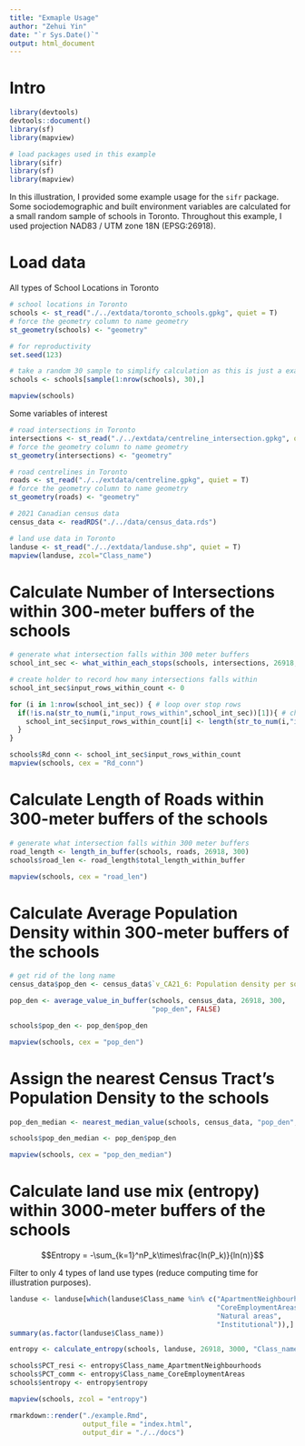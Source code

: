 ```yaml
---
title: "Exmaple Usage"
author: "Zehui Yin"
date: "`r Sys.Date()`"
output: html_document
---
```


# Intro

```r
library(devtools)
devtools::document()
library(sf)
library(mapview)
```

```r
# load packages used in this example
library(sifr)
library(sf)
library(mapview)
```

In this illustration, I provided some example usage for the `sifr` package. Some 
sociodemographic and built environment variables are calculated for a small 
random sample of schools in Toronto. Throughout this example, I used projection
NAD83 / UTM zone 18N (EPSG:26918).

# Load data

All types of School Locations in Toronto

```r
# school locations in Toronto
schools <- st_read("./../extdata/toronto_schools.gpkg", quiet = T)
# force the geometry column to name geometry
st_geometry(schools) <- "geometry"

# for reproductivity
set.seed(123)

# take a random 30 sample to simplify calculation as this is just a example
schools <- schools[sample(1:nrow(schools), 30),]

mapview(schools)
```

Some variables of interest

```r
# road intersections in Toronto
intersections <- st_read("./../extdata/centreline_intersection.gpkg", quiet = T)
# force the geometry column to name geometry
st_geometry(intersections) <- "geometry"

# road centrelines in Toronto
roads <- st_read("./../extdata/centreline.gpkg", quiet = T)
# force the geometry column to name geometry
st_geometry(roads) <- "geometry"

# 2021 Canadian census data
census_data <- readRDS("./../data/census_data.rds")

# land use data in Toronto
landuse <- st_read("./../extdata/landuse.shp", quiet = T)
mapview(landuse, zcol="Class_name")
```

# Calculate Number of Intersections within 300-meter buffers of the schools

```r
# generate what intersection falls within 300 meter buffers
school_int_sec <- what_within_each_stops(schools, intersections, 26918, 300)

# create holder to record how many intersections falls within
school_int_sec$input_rows_within_count <- 0

for (i in 1:nrow(school_int_sec)) { # loop over stop rows
  if(!is.na(str_to_num(i,"input_rows_within",school_int_sec))[1]){ # check whether there is intersection falls within
    school_int_sec$input_rows_within_count[i] <- length(str_to_num(i,"input_rows_within",school_int_sec)) # record the number of intersections
  }
}

schools$Rd_conn <- school_int_sec$input_rows_within_count
mapview(schools, cex = "Rd_conn")
```

# Calculate Length of Roads within 300-meter buffers of the schools

```r
# generate what intersection falls within 300 meter buffers
road_length <- length_in_buffer(schools, roads, 26918, 300)
schools$road_len <- road_length$total_length_within_buffer

mapview(schools, cex = "road_len")
```

# Calculate Average Population Density within 300-meter buffers of the schools

```r
# get rid of the long name
census_data$pop_den <- census_data$`v_CA21_6: Population density per square kilometre`

pop_den <- average_value_in_buffer(schools, census_data, 26918, 300, 
                                   "pop_den", FALSE)

schools$pop_den <- pop_den$pop_den

mapview(schools, cex = "pop_den")
```

# Assign the nearest Census Tract's Population Density to the schools

```r
pop_den_median <- nearest_median_value(schools, census_data, "pop_den", 26918)

schools$pop_den_median <- pop_den$pop_den

mapview(schools, cex = "pop_den_median")
```

# Calculate land use mix (entropy) within 3000-meter buffers of the schools

$$Entropy = -\sum_{k=1}^nP_k\times\frac{ln(P_k)}{ln(n)}$$

Filter to only 4 types of land use types (reduce computing time for illustration purposes).

```r
landuse <- landuse[which(landuse$Class_name %in% c("ApartmentNeighbourhoods",
                                                   "CoreEmploymentAreas",
                                                   "Natural areas",
                                                   "Institutional")),]
summary(as.factor(landuse$Class_name))
```

```r
entropy <- calculate_entropy(schools, landuse, 26918, 3000, "Class_name", FALSE)

schools$PCT_resi <- entropy$Class_name_ApartmentNeighbourhoods
schools$PCT_comm <- entropy$Class_name_CoreEmploymentAreas
schools$entropy <- entropy$entropy

mapview(schools, zcol = "entropy")
```

```r
rmarkdown::render("./example.Rmd", 
                  output_file = "index.html", 
                  output_dir = "./../docs")
```
